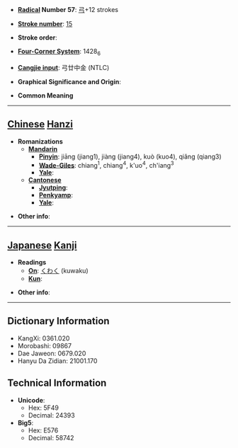 * '''[[Wiktionary:Chinese radical index| Radical]] Number 57''': [[Wiktionary:Chinese radical index 弓|弓]]+12 strokes

* '''[[Wiktionary:Chinese total strokes index|Stroke number]]''': [[Wiktionary:Chinese total strokes index 15|15]]

* '''Stroke order''': 

* '''[[Wiktionary:Chinese four corner index|Four-Corner System]]''': 1428<sub>6</sub>

* '''[[Wiktionary:Chinese Cangjie index|Cangjie input]]''': 弓廿中金 (NTLC)

* '''Graphical Significance and Origin''': 

* '''Common Meaning'''

----

== [[Chinese]] [[Hanzi]] ==

* '''Romanizations'''
** '''[[Mandarin]]'''
*** '''[[Pinyin]]''': jiāng (jiang1), jiàng (jiang4), kuò (kuo4), qiǎng (qiang3)
*** '''[[Wade-Giles]]''': chiang<sup>1</sup>, chiang<sup>4</sup>, k'uo<sup>4</sup>, ch'iang<sup>3</sup>
*** '''[[Yale]]''': 
** '''[[Cantonese]]'''
*** '''[[Jyutping]]''':
*** '''[[Penkyamp]]''': 
*** '''[[Yale]]''': 

* '''Other info''': 

----

== [[Japanese]] [[Kanji]] ==

* '''Readings'''
** '''[[On]]''': [[くわく]] (kuwaku)
** '''[[Kun]]''': 

* '''Other info''':  

----

== Dictionary Information ==

* KangXi: 0361.020
* Morobashi: 09867
* Dae Jaweon: 0679.020
* Hanyu Da Zidian: 21001.170

== Technical Information ==

* '''Unicode''':
** Hex: 5F49
** Decimal: 24393
* '''Big5''':
** Hex: E576
** Decimal: 58742